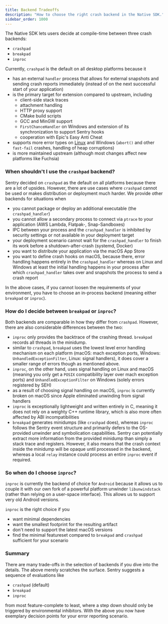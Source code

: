 ```yaml
---
title: Backend Tradeoffs
description: "How to choose the right crash backend in the Native SDK."
sidebar_order: 1000
---
```

The Native SDK lets users decide at compile-time between three crash backends:

* `crashpad`
* `breakpad`
* `inproc`

Currently, `crashpad` is the default on all desktop platforms because it

* has an external `handler` process that allows for external snapshots and sending crash reports immediately (instead of on the next successful start of your application)
* is the primary target for extension compared to upstream, including
  * client-side stack traces
  * attachment handling
  * HTTP proxy support
  * CMake build scripts
  * GCC and MinGW support
  * `FirstChanceHandler` on Windows and extension of its synchronization to support Sentry hooks
  * cooperation with Epic's Easy Anti Cheat
* supports more error types on [Linux](/platforms/native/advanced-usage/signal-handling/#signals-of-interest) and Windows (`abort()` and other `fast-fail` crashes, handling of heap corruptions)
* is more maintained upstream (although most changes affect new platforms like Fuchsia)

### When shouldn't I use the `crashpad` backend?

Sentry decided on `crashpad` as the default on all platforms because there are a lot of upsides. However, there are use cases where `crashpad` cannot be used or makes distribution or deployment much harder. We provide other backends for situations when

* you cannot package or deploy an additional executable (the `crashpad_handler`)
* you cannot allow a secondary process to connect via `ptrace` to your application (AWS Lambda, Flatpak-, Snap-Sandboxes)
* IPC between your process and the `crashpad_handler` is inhibited by security settings or not available in your deployment target
* your deployment scenario cannot wait for the `crashpad_handler` to finish its work before a shutdown-after-crash (systemd, Docker)
* you want to distribute your application via the macOS App Store
* you want to define crash hooks on macOS, because there, error handling happens entirely in the `crashpad_handler` whereas on Linux and Windows at least the initial handling happens in your process after which `crashpad_handler` takes over and snapshots the process to send a crash report

In the above cases, if you cannot loosen the requirements of your environment, you have to choose an in-process backend (meaning either `breakpad` or `inproc`).

### How do I decide between `breakpad` or `inproc`?

Both backends are comparable in how they differ from `crashpad`. However, there are also considerable differences between the two: 

* `inproc` only provides the backtrace of the crashing thread. `breakpad` records all threads in the minidump.
* similar to `crashpad`, `breakpad` uses the lowest level error handling mechanism on each platform (macOS: mach exception ports, Windows: `UnhandledExceptionFilter`, Linux: signal handlers), it does cover a smaller range of errors though as mentioned above.
* `inproc`, on the other hand, uses signal handling on Linux and macOS (meaning you only get a `POSIX` compatibility layer over mach exception ports) and `UnhandledExceptionFilter` on Windows (solely errors registered by SEH)
* as a result of choosing signal handling on macOS, `inproc` is currently broken on macOS since Apple eliminated unwinding from signal handlers
* `inproc` is exceptionally lightweight and written entirely in C, meaning it does not rely on a weighty C++ runtime library, which is also more often affected by ABI incompatibilities
* `breakpad` generates minidumps (like `crashpad` does), whereas `inproc` follows the Sentry event structure and primarily defers to the OS-provided unwinder and symbolication capabilities. Sentry can potentially extract more information from the provided minidump than simply a stack trace and registers. However, it also means that the crash context inside the minidump will be opaque until processed in the backend, whereas a local `relay`  instance could process an entire `inproc` event if required.

### So when do I choose `inproc`?

`inproc` is currently the backend of choice for `Android` because it allows us to couple it with our own fork of a powerful platform unwinder `libunwindstack` (rather than relying on a user-space interface). This allows us to support very old Android versions.

`inproc` is the right choice if you

* want minimal dependencies
* want the smallest footprint for the resulting artifact
* don't need to support the latest macOS versions
* find the minimal featureset compared to `breakpad` and `crashpad` sufficient for your scenario

### Summary

There are many trade-offs in the selection of backends if you dive into the details. The above merely scratches the surface. Sentry suggests a sequence of evaluations like 

* `crashpad` (default)
* `breakpad`
* `inproc`

from most feature-complete to least, where a step down should only be triggered by environmental inhibitors. With the above you now have exemplary decision points for your error reporting scenario.